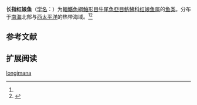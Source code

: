 {{Speciesbox
| name = 长指红娘鱼
| status = NE
| status_system = IUCN3.1
| image = 
| genus = Lepidotrigla
| species = longimana
| authority = [[李思忠_(鱼类学家)|Li]], 1981<ref name='id8523'>{{cite web| url =http://www.bioinfo.cn/db05/BjdwSpecies.php?action=view&id=8523| title =长指红娘鱼| work =中国动物物种编目数据库| publisher =中国科学院微生物研究所| author =中国科学院动物研究所| accessdate =2011-12-18| deadurl =yes| archiveurl =https://web.archive.org/web/20160305045601/http://www.bioinfo.cn/db05/BjdwSpecies.php?action=view&id=8523| archivedate =2016-03-05}}</ref>
| synonyms = 
}}

'''长指红娘鱼'''（[[学名|学名]]：{{lang|la|''Lepidotrigla longimana''}}）为[[輻鰭魚綱|輻鰭魚綱]][[鮋形目|鮋形目]][[牛尾魚亞目|牛尾魚亞目]][[鲂鮄科|鲂鮄科]][[红娘鱼属|红娘鱼属]]的[[鱼类|鱼类]]。分布于[[南海|南海]]北部与[[西太平洋|西太平洋]]的热带海域。<ref name='id8523'/><ref  name=fishbase>{{FishBase species | genus = Lepidotrigla| species = longimana | month = 12| year = 2011}}</ref>

== 参考文献 ==
{{reflist}}

== 扩展阅读 ==
{{refbegin}}
{{wikispecies-inline|Lepidotrigla longimana|长指红娘鱼}}
{{refend}}
{{Taxonbar}}

[[Category:红娘鱼属|longimana]]


{{鮋形目小作品}}